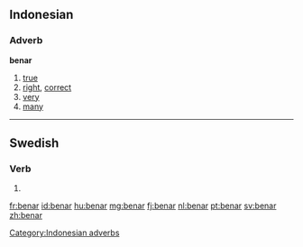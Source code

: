 ==Indonesian==

===Adverb===
'''benar'''

# [[true]]
# [[right]], [[correct]]
# [[very]]
# [[many]]

[[Category:Indonesian adverbs]]

----

==Swedish==

===Verb===
{{head|sv|verb form}}

# {{sv-verb-form-pre|bena}}

[[fr:benar]]
[[id:benar]]
[[hu:benar]]
[[mg:benar]]
[[fj:benar]]
[[nl:benar]]
[[pt:benar]]
[[sv:benar]]
[[zh:benar]]